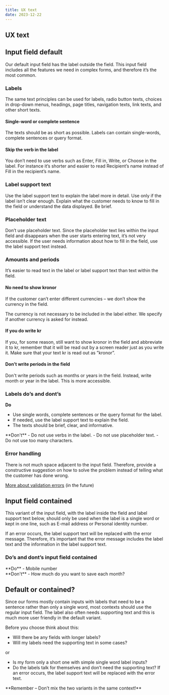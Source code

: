 ```yaml
---
title: UX text
date: 2023-12-22
---
```


## UX text

<Grid columns="2">
<div>

## Input field default 

Our default input field has the label outside the field. This input field includes all the features we need in complex forms, and therefore it’s the most common.

</div>
<Figma node="4110-5969" caption="The default text input" />
</Grid>

### Labels
The same text principles can be used for labels, radio button texts, choices in drop-down menus, headings, page titles, navigation texts, link texts, and other short texts.

#### Single-word or complete sentence
The texts should be as short as possible. Labels can contain single-words, complete sentences or query format.

<Grid columns="2" gap="s">
    <Figma node="4175-3485" caption="Single-word example (Eng)" />
    <Figma node="4175-3504" caption="Single-word example (Swe)" />
    <Figma node="4175-3541" caption="Complete sentence example (Eng)" />
    <Figma node="4175-3544" caption="Complete sentence example (Swe)" />
    <Figma node="4175-3579" caption="Query format example (Eng)" />
    <Figma node="4175-3582" caption="Query format example (Swe)" />
</Grid>

#### Skip the verb in the label
You don’t need to use verbs such as Enter, Fill in, Write, or Choose in the label. For instance it’s shorter and easier to read Recipient’s name instead of Fill in the recipient’s name.

<Grid columns="2" gap="s">
<div>

### Label support text

Use the label support text to explain the label more in detail. Use only if the label isn’t clear enough. Explain what the customer needs to know to fill in the field or understand the data displayed. Be brief.

</div>
<Figma node="4194-3481" caption="The label support text." />
</Grid>

<Grid columns="2" gap="s">
<div>

### Placeholder text

Don’t use placeholder text. Since the placeholder text lies within the input field and disappears when the user starts entering text, it’s not very accessible. If the user needs information about how to fill in the field, use the label support text instead. 

</div>
<Do><Figma node="4175-3617" /></Do>
</Grid>

### Amounts and periods
It’s easier to read text in the label or label support text than text within the field.

<Grid columns="2" gap="s">
<div>

#### No need to show kronor

If the customer can’t enter different currencies – we don’t show the currency in the field. 

The currency is not necessary to be included in the label either. We specify if another currency is asked for instead.

</div>
<Do><Figma node="4175-3687" /></Do>

<div>

#### If you do write kr

If you, for some reason, still want to show kronor in the field and abbreviate it to kr, remember that it will be read out by a screen reader just as you write it. Make sure that your text kr is read out as ”kronor”.

</div>
<Do><Figma node="4175-3723" /></Do>
</Grid>

#### Don’t write periods in the field

Don't write periods such as months or years in the field. Instead, write month or year in the label. This is more accessible.

<Grid columns="2" gap="s">
<Do><Figma node="4175-3838" /></Do>
<Dont><Figma node="4175-3876" /></Dont>
</Grid>

### Labels do’s and dont’s

<Grid columns="2" gap="s">
<div>

**Do**
- Use single words, complete sentences or the query format for the label. 
- If needed, use the label support text to explain the field. 
- The texts should be brief, clear, and informative. 
</div>
<div>
**Don't**
- Do not use verbs in the label. 
- Do not use placeholder text. 
- Do not use too many characters. 
</div>
</Grid>

### Error handling
There is not much space adjacent to the input field. Therefore, provide a constructive suggestion on how to solve the problem instead of telling what the customer has done wrong.

<u>More about validation errors</u> (in the future)

<GdsDivider size="4xl" opacity="0.2" />

## Input field contained

This variant of the input field, with the label inside the field and label support text below, should only be used when the label is a single word or kept in one line, such as E-mail address or Personal identity number. 

If an error occurs, the label support text will be replaced with the error message. Therefore, it’s important that the error message includes the label text and the information in the label support text.


<Grid columns="2" gap="s">
<Figma node="4175-3997" caption="Input field contained, enabled and filled." />
<Figma node="4175-4107" caption="Input field contained, enabled and filled in error state." />
</Grid>

### Do’s and dont’s input field contained

<Grid columns="2" gap="s">
<div>
**Do**
- Mobile number
</div>
<div>
**Don't**
- How much do you want to save each month?
</div>
<Do><Figma node="4176-4289" /></Do>
<Dont><Figma node="4176-4293" /></Dont>
</Grid>

## Default or contained?

Since our forms mostly contain inputs with labels that need to be a sentence rather than only a single word, most contexts should use the regular input field. The label also often needs supporting text and this is much more user friendly in the default variant.

Before you choose think about this:

- Will there be any fields with longer labels? 
- Will my labels need the supporting text in some cases?

or

- Is my form only a short one with simple single word label inputs?
- Do the labels talk for themselves and don’t need the supporting text? If an error occurs, the label support text will be replaced with the error text.

<div>
**Remember – Don’t mix the two variants in the same context!**
</div> 
